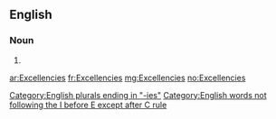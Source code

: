 {{also|excellencies}}
==English==

===Noun===
{{infl|en}}

# {{plural of|Excellency}}

[[Category:English plurals ending in "-ies"]]
[[Category:English words not following the I before E except after C rule]]

[[ar:Excellencies]]
[[fr:Excellencies]]
[[mg:Excellencies]]
[[no:Excellencies]]